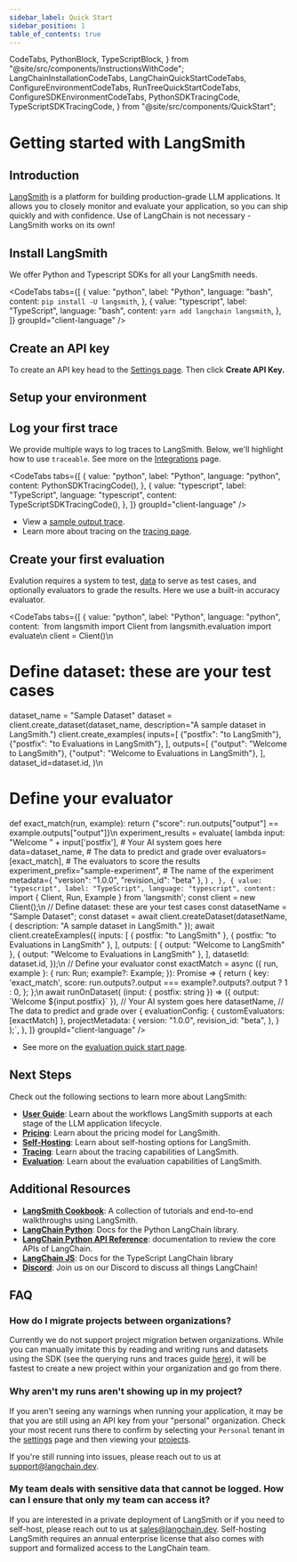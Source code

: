 ```yaml
---
sidebar_label: Quick Start
sidebar_position: 1
table_of_contents: true
---
```


  CodeTabs,
  PythonBlock,
  TypeScriptBlock,
} from "@site/src/components/InstructionsWithCode";
  LangChainInstallationCodeTabs,
  LangChainQuickStartCodeTabs,
  ConfigureEnvironmentCodeTabs,
  RunTreeQuickStartCodeTabs,
  ConfigureSDKEnvironmentCodeTabs,
  PythonSDKTracingCode,
  TypeScriptSDKTracingCode,
} from "@site/src/components/QuickStart";

# Getting started with LangSmith

## Introduction

[LangSmith](https://smith.langchain.com/) is a platform for building production-grade LLM applications. It allows you to closely monitor and evaluate your application, so you can ship quickly and with confidence. Use of LangChain is not necessary - LangSmith works on its own!

## Install LangSmith

We offer Python and Typescript SDKs for all your LangSmith needs.

<CodeTabs
  tabs={[
    {
      value: "python",
      label: "Python",
      language: "bash",
      content: `pip install -U langsmith`,
    },
    {
      value: "typescript",
      label: "TypeScript",
      language: "bash",
      content: `yarn add langchain langsmith`,
    },
  ]}
  groupId="client-language"
/>

## Create an API key

To create an API key head to the [Settings page](https://smith.langchain.com/settings). Then click **Create API Key.**

## Setup your environment

<ConfigureSDKEnvironmentCodeTabs />

## Log your first trace

We provide multiple ways to log traces to LangSmith. Below, we'll highlight
how to use `traceable`. See more on the [Integrations](./tracing/integrations/index.mdx) page.

<CodeTabs
  tabs={[
    {
      value: "python",
      label: "Python",
      language: "python",
      content: PythonSDKTracingCode(),
    },
    {
      value: "typescript",
      label: "TypeScript",
      language: "typescript",
      content: TypeScriptSDKTracingCode(),
    },
  ]}
  groupId="client-language"
/>

- View a [sample output trace](https://smith.langchain.com/public/b37ca9b1-60cd-4a2a-817e-3c4e4443fdc0/r).
- Learn more about tracing on the [tracing page](./tracing/index.mdx).

## Create your first evaluation

Evalution requires a system to test, [data](./evaluation/faq/index.mdx) to serve as test cases, and optionally evaluators to grade the results. Here we use a built-in accuracy evaluator.

<CodeTabs
  tabs={[
    {
      value: "python",
      label: "Python",
      language: "python",
      content: `from langsmith import Client
from langsmith.evaluation import evaluate\n
client = Client()\n
# Define dataset: these are your test cases
dataset_name = "Sample Dataset"
dataset = client.create_dataset(dataset_name, description="A sample dataset in LangSmith.")
client.create_examples(
    inputs=[
        {"postfix": "to LangSmith"},
        {"postfix": "to Evaluations in LangSmith"},
    ],
    outputs=[
        {"output": "Welcome to LangSmith"},
        {"output": "Welcome to Evaluations in LangSmith"},
    ],
    dataset_id=dataset.id,
)\n
# Define your evaluator
def exact_match(run, example):
    return {"score": run.outputs["output"] == example.outputs["output"]}\n
experiment_results = evaluate(
    lambda input: "Welcome " + input['postfix'], # Your AI system goes here
    data=dataset_name, # The data to predict and grade over
    evaluators=[exact_match], # The evaluators to score the results
    experiment_prefix="sample-experiment", # The name of the experiment
    metadata={
      "version": "1.0.0",
      "revision_id": "beta"
    },
)
`,
    },
    {
      value: "typescript",
      label: "TypeScript",
      language: "typescript",
      content: `import { Client, Run, Example } from 'langsmith';
const client = new Client();\n
// Define dataset: these are your test cases
const datasetName = "Sample Dataset";
const dataset = await client.createDataset(datasetName, {
    description: "A sample dataset in LangSmith."
});
await client.createExamples({
    inputs: [
        { postfix: "to LangSmith" },
        { postfix: "to Evaluations in LangSmith" },
    ],
    outputs: [
        { output: "Welcome to LangSmith" },
        { output: "Welcome to Evaluations in LangSmith" },
    ],
    datasetId: dataset.id,
});\n
// Define your evaluator
const exactMatch = async ({ run, example }: { run: Run; example?: Example; }): Promise<EvaluationResult> => {
    return {
        key: 'exact_match',
        score: run.outputs?.output === example?.outputs?.output ? 1 : 0,
    };
};\n
await runOnDataset(
    (input: { postfix: string }) => ({ output: \`Welcome $\{input.postfix\}\` }), // Your AI system goes here
    datasetName, // The data to predict and grade over
    {
        evaluationConfig: { customEvaluators: [exactMatch] },
        projectMetadata: {
            version: "1.0.0",
            revision_id: "beta",
        },
    }
);`,
    },
  ]}
  groupId="client-language"
/>

- See more on the [evaluation quick start page](./evaluation/quickstart.mdx).

## Next Steps

Check out the following sections to learn more about LangSmith:

- **[User Guide](./user_guide.mdx)**: Learn about the workflows LangSmith supports at each stage of the LLM application lifecycle.
- **[Pricing](./pricing)**: Learn about the pricing model for LangSmith.
- **[Self-Hosting](./self_hosting)**: Learn about self-hosting options for LangSmith.
- **[Tracing](./tracing/index.mdx)**: Learn about the tracing capabilities of LangSmith.
- **[Evaluation](./evaluation/index.mdx)**: Learn about the evaluation capabilities of LangSmith.

## Additional Resources

- **[LangSmith Cookbook](https://github.com/langchain-ai/langsmith-cookbook/tree/main)**: A collection of tutorials and end-to-end walkthroughs using LangSmith.
- **[LangChain Python](https://python.langchain.com/)**: Docs for the Python LangChain library.
- **[LangChain Python API Reference](https://api.python.langchain.com/)**: documentation to review the core APIs of LangChain.
- **[LangChain JS](https://js.langchain.com/docs/)**: Docs for the TypeScript LangChain library
- **[Discord](https://discord.gg/6adMQxSpJS)**: Join us on our Discord to discuss all things LangChain!

## FAQ

### How do I migrate projects between organizations?

Currently we do not support project migration betwen organizations. While you can manually imitate this by reading and writing runs and datasets using the SDK (see the querying runs and traces guide [here](./tracing/faq/querying_traces.mdx)), it will be fastest to create a new project within your organization and go from there.

### Why aren't my runs aren't showing up in my project?

If you aren't seeing any warnings when running your application, it may be that you are still using an API key from your "personal" organization. Check your most recent runs there to confirm by selecting your `Personal` tenant in the [settings](https://smith.langchain.com/settings) page and then viewing your [projects](https://smith.langchain.com/projects).

If you're still running into issues, please reach out to us at <a href="mailto:support@langchain.dev">support@langchain.dev</a>.

### My team deals with sensitive data that cannot be logged. How can I ensure that only my team can access it?

If you are interested in a private deployment of LangSmith or if you need to self-host, please reach out to us at <a href="mailto:sales@langchain.dev">sales@langchain.dev</a>. Self-hosting LangSmith requires an annual enterprise license that also comes with support and formalized access to the LangChain team.

